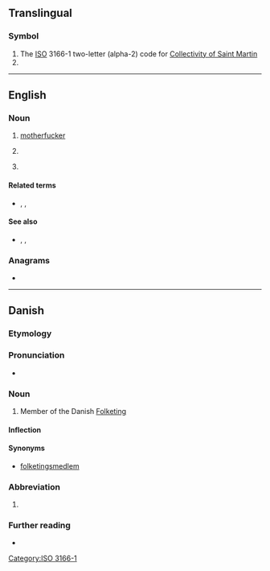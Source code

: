 {{also|mf|mF|.mf|M-F}}
==Translingual==

===Symbol===
{{head|mul|symbol}}

# The [[ISO]] 3166-1 two-letter (alpha-2) code for [[Collectivity of Saint Martin]]
# {{SI-unit-abb|mega|farad|[[electrical]] [[capacitance]]}}

[[Category:ISO 3166-1]]

----

==English==

===Noun===
{{en-noun}}

# {{lb|en|coarse|slang}} [[motherfucker]]
# {{lb|en|electronics}} {{initialism of|medium frequency|lang=en}}
#{{lb|en|medicine}} {{clipping of|myelofibrosis|lang=en}}
====Related terms====
* {{sense|electronics}} {{l|en|LF}}, {{l|en|HF}}, {{l|en|MW}}

====See also====
* {{sense|electronics}} {{l|en|RF}}, {{l|en|LW}}, {{l|en|SW}}

===Anagrams===
* {{anagrams|en|F&M|FM}}

----

==Danish==

===Etymology===
{{initialism of|medlem af Folketinget||member of the Danish Folketing|lang=da}}

===Pronunciation===
* {{IPA|/ɛmɛf/|[ˈɛmˈɛf]|[ɛmˈɛf]|lang=da}}

===Noun===
{{da-noun|stem=MF'|en|er}}

# {{lb|da|politics}} Member of the Danish [[w:Folketing|Folketing]]

====Inflection====
{{da-noun-infl|stem=MF'|en|er|4=MF's}}

====Synonyms====
* [[folketingsmedlem]]

===Abbreviation===
{{rfc-header|Abbreviation}}
{{head|da|abbreviation|head=MF ''or'' [[M/F]]}}

# {{abbreviation of|motorfærge|lang=da}}

===Further reading===
* {{pedialite|lang=da}}